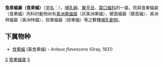 {{Unreferenced|time=2019-04-10T10:05:07+00:00}}
{{Automatic taxobox
| taxon = Ariteus
| authority = Gray, 1838
}}

'''食果蝠屬（食果蝠）'''（[[学名|学名]]：{{lang|la|''Ariteus''}}），[[哺乳綱|哺乳綱]]、[[翼手目|翼手目]]、[[葉口蝠科|葉口蝠科]]的一屬，而與食果蝠屬（食果蝠）同科的動物尚有[[美洲果蝠屬|美洲果蝠屬]]（灰美洲果蝠）、襞面蝠屬（襞面蝠）、美洲林蝠屬（美洲林蝠）、掠果蝠屬（掠果蝠）等之數種[[哺乳動物|哺乳動物]]。

==下属物种==
* [[食果蝠|食果蝠]] (黃食果蝠) - ''Ariteus flavescens'' (Gray, 1831)

{{taxonbar}}
[[Category:葉口蝠科|S]]
[[Category:食果蝠属|]]
[[Category:1831年描述的分类群|S]]

{{哺乳动物小作品}}